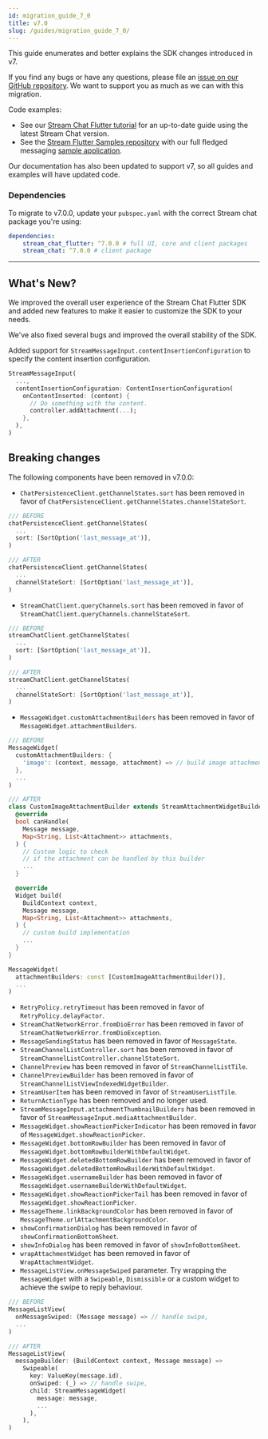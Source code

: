 ```yaml
---
id: migration_guide_7_0
title: v7.0
slug: /guides/migration_guide_7_0/
---
```


This guide enumerates and better explains the SDK changes introduced in v7.

If you find any bugs or have any questions, please file an [issue on our GitHub repository](https://github.com/GetStream/stream-chat-flutter/issues). We want to support you as much as we can with this migration.

Code examples:

- See our [Stream Chat Flutter tutorial](https://getstream.io/chat/flutter/tutorial/) for an up-to-date guide using the latest Stream Chat version.
- See the [Stream Flutter Samples repository](https://github.com/GetStream/flutter-samples) with our full fledged messaging [sample application](https://github.com/GetStream/flutter-samples/tree/main/packages/stream_chat_v1).

Our documentation has also been updated to support v7, so all guides and examples will have updated code.

### Dependencies

To migrate to v7.0.0, update your `pubspec.yaml` with the correct Stream chat package you're using:

```yaml
dependencies:
	stream_chat_flutter: ^7.0.0 # full UI, core and client packages
	stream_chat: ^7.0.0 # client package
```

---

## What's New?

We improved the overall user experience of the Stream Chat Flutter SDK and added new features to make it easier to customize the SDK to your needs.

We've also fixed several bugs and improved the overall stability of the SDK.

Added support for `StreamMessageInput.contentInsertionConfiguration` to specify the content insertion configuration.

  ```dart
  StreamMessageInput(
    ...,
    contentInsertionConfiguration: ContentInsertionConfiguration(
      onContentInserted: (content) {
        // Do something with the content.
        controller.addAttachment(...);
      },
    ),
  )
  ```
## Breaking changes

The following components have been removed in v7.0.0:

- `ChatPersistenceClient.getChannelStates.sort` has been removed in favor of `ChatPersistenceClient.getChannelStates.channelStateSort`.
```dart
/// BEFORE
chatPersistenceClient.getChannelStates(
  ...
  sort: [SortOption('last_message_at')],
)

/// AFTER
chatPersistenceClient.getChannelStates(
  ...
  channelStateSort: [SortOption('last_message_at')],
)
```
- `StreamChatClient.queryChannels.sort` has been removed in favor of `StreamChatClient.queryChannels.channelStateSort`.
```dart
/// BEFORE
streamChatClient.getChannelStates(
  ...
  sort: [SortOption('last_message_at')],
)

/// AFTER
streamChatClient.getChannelStates(
  ...
  channelStateSort: [SortOption('last_message_at')],
)
```
- `MessageWidget.customAttachmentBuilders` has been removed in favor of `MessageWidget.attachmentBuilders`.
```dart
/// BEFORE
MessageWidget(
  customAttachmentBuilders: {
    'image': (context, message, attachment) => // build image attachment,
  },
  ...
)
```
```dart
/// AFTER
class CustomImageAttachmentBuilder extends StreamAttachmentWidgetBuilder {
  @override
  bool canHandle(
    Message message,
    Map<String, List<Attachment>> attachments,
  ) {
    // Custom logic to check 
    // if the attachment can be handled by this builder
    ...
  }

  @override
  Widget build(
    BuildContext context,
    Message message,
    Map<String, List<Attachment>> attachments,
  ) {
    // custom build implementation
    ...
  }
}

MessageWidget(
  attachmentBuilders: const [CustomImageAttachmentBuilder()],
  ...
)
```
- `RetryPolicy.retryTimeout` has been removed in favor of `RetryPolicy.delayFactor`.
- `StreamChatNetworkError.fromDioError` has been removed in favor of `StreamChatNetworkError.fromDioException`.
- `MessageSendingStatus` has been removed in favor of `MessageState`.
- `StreamChannelListController.sort` has been removed in favor of `StreamChannelListController.channelStateSort`.
- `ChannelPreview` has been removed in favor of `StreamChannelListTile`.
- `ChannelPreviewBuilder` has been removed in favor of `StreamChannelListViewIndexedWidgetBuilder`.
- `StreamUserItem` has been removed in favor of `StreamUserListTile`.
- `ReturnActionType` has been removed and no longer used.
- `StreamMessageInput.attachmentThumbnailBuilders` has been removed in favor of `StreamMessageInput.mediaAttachmentBuilder`.
- `MessageWidget.showReactionPickerIndicator` has been removed in favor of `MessageWidget.showReactionPicker`.
- `MessageWidget.bottomRowBuilder` has been removed in favor of `MessageWidget.bottomRowBuilderWithDefaultWidget`.
- `MessageWidget.deletedBottomRowBuilder` has been removed in favor of `MessageWidget.deletedBottomRowBuilderWithDefaultWidget`.
- `MessageWidget.usernameBuilder` has been removed in favor of `MessageWidget.usernameBuilderWithDefaultWidget`.
- `MessageWidget.showReactionPickerTail` has been removed in favor of `MessageWidget.showReactionPicker`.
- `MessageTheme.linkBackgroundColor` has been removed in favor of `MessageTheme.urlAttachmentBackgroundColor`.
- `showConfirmationDialog` has been removed in favor of `showConfirmationBottomSheet`.
- `showInfoDialog` has been removed in favor of `showInfoBottomSheet`.
- `wrapAttachmentWidget` has been removed in favor of `WrapAttachmentWidget`.
- `MessageListView.onMessageSwiped` parameter. Try wrapping the `MessageWidget` with a `Swipeable`, `Dismissible` or a custom widget to achieve the swipe to reply behaviour.
```dart
/// BEFORE
MessageListView(
  onMessageSwiped: (Message message) => // handle swipe,
  ...
)

/// AFTER
MessageListView(
  messageBuilder: (BuildContext context, Message message) =>
    Swipeable(
      key: ValueKey(message.id),
      onSwiped: (_) => // handle swipe,
      child: StreamMessageWidget(
        message: message,
        ...
      ),
    ),
)
```
